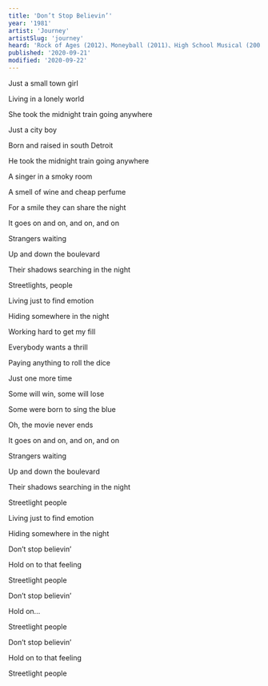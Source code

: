 ```yaml
---
title: 'Don’t Stop Believin’'
year: '1981'
artist: 'Journey'
artistSlug: 'journey'
heard: 'Rock of Ages (2012)、Moneyball (2011)、High School Musical (2004)'
published: '2020-09-21'
modified: '2020-09-22'
---
```


<LyricSection>

Just a small town girl

Living in a lonely world

She took the midnight train going anywhere

</LyricSection>

<LyricSection>

Just a city boy

Born and raised in south Detroit

He took the midnight train going anywhere

</LyricSection>

<LyricSection>

A singer in a smoky room

A smell of wine and cheap perfume

For a smile they can share the night

It goes on and on, and on, and on

</LyricSection>

<LyricSection>

Strangers waiting

Up and down the boulevard

Their shadows searching in the night

</LyricSection>

<LyricSection>

Streetlights, people

Living just to find emotion

Hiding somewhere in the night

</LyricSection>

<LyricSection>

Working hard to get my fill

Everybody wants a thrill

Paying anything to roll the dice

Just one more time

</LyricSection>

<LyricSection>

Some will win, some will lose

Some were born to sing the blue

Oh, the movie never ends

It goes on and on, and on, and on

</LyricSection>

<LyricSection>

Strangers waiting

Up and down the boulevard

Their shadows searching in the night

Streetlight people

Living just to find emotion

Hiding somewhere in the night

</LyricSection>

<LyricSection>

Don&rsquo;t stop believin&rsquo;

Hold on to that feeling

Streetlight people

Don&rsquo;t stop believin&rsquo;

Hold on...

Streetlight people

Don&rsquo;t stop believin&rsquo;

Hold on to that feeling

Streetlight people

</LyricSection>
